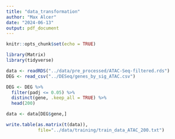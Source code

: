 ```yaml
---
title: "data_transformation"
author: "Max Alcer"
date: "2024-06-13"
output: pdf_document
---
```


```r
knitr::opts_chunk$set(echo = TRUE)
```

```r
library(Matrix)
library(tidyverse)
```

```r
data <- readRDS("../data/pre_processed/ATAC-Seq-filtered.rds")
DEG <- read_csv("../DESeq/genes_by_sig_ATAC.csv")
```

```r
DEG <- DEG %>% 
  filter(padj <= 0.05) %>%
  distinct(gene, .keep_all = TRUE) %>%
  head(200)

data <- data[DEG$gene,]
```

```r
write.table(as.matrix(t(data)), 
            file="../data/training/train_data_ATAC_200.txt")
```



